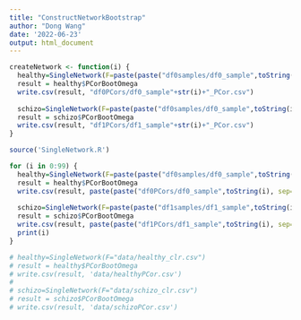 ```yaml
---
title: "ConstructNetworkBootstrap"
author: "Dong Wang"
date: '2022-06-23'
output: html_document
---
```


```r
createNetwork <- function(i) {
  healthy=SingleNetwork(F=paste(paste("df0samples/df0_sample",toString(i), sep=""),".csv", sep=""))
  result = healthy$PCorBootOmega
  write.csv(result, "df0PCors/df0_sample"+str(i)+"_PCor.csv")
  
  schizo=SingleNetwork(F=paste(paste("df0samples/df0_sample",toString(i), sep=""),".csv", sep=""))
  result = schizo$PCorBootOmega
  write.csv(result, "df1PCors/df1_sample"+str(i)+"_PCor.csv")
}
```

```r
source('SingleNetwork.R')

for (i in 0:99) {
  healthy=SingleNetwork(F=paste(paste("df0samples/df0_sample",toString(i), sep=""),".csv", sep=""))
  result = healthy$PCorBootOmega
  write.csv(result, paste(paste("df0PCors/df0_sample",toString(i), sep=""),"_PCor.csv", sep=""))
  
  schizo=SingleNetwork(F=paste(paste("df1samples/df1_sample",toString(i), sep=""),".csv", sep=""))
  result = schizo$PCorBootOmega
  write.csv(result, paste(paste("df1PCors/df1_sample",toString(i), sep=""),"_PCor.csv", sep=""))
  print(i)
}

# healthy=SingleNetwork(F="data/healthy_clr.csv")
# result = healthy$PCorBootOmega
# write.csv(result, 'data/healthyPCor.csv')
# 
# schizo=SingleNetwork(F="data/schizo_clr.csv")
# result = schizo$PCorBootOmega
# write.csv(result, 'data/schizoPCor.csv')
```